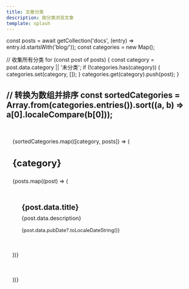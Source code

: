 ```yaml
---
title: 文章分类
description: 按分类浏览文章
template: splash
---
```



const posts = await getCollection('docs', (entry) => entry.id.startsWith('blog/'));
const categories = new Map();

// 收集所有分类
for (const post of posts) {
  const category = post.data.category || '未分类';
  if (!categories.has(category)) {
    categories.set(category, []);
  }
  categories.get(category).push(post);
}

// 转换为数组并排序
const sortedCategories = Array.from(categories.entries()).sort((a, b) => a[0].localeCompare(b[0]));
---

<div class="categories-container">
  {sortedCategories.map(([category, posts]) => (
    <div class="category-section">
      <h2>{category}</h2>
      <div class="posts-grid">
        {posts.map((post) => (
          <a href={post.slug} class="post-card">
            <h3>{post.data.title}</h3>
            <p>{post.data.description}</p>
            <div class="post-meta">
              <time datetime={post.data.pubDate?.toISOString()}>
                {post.data.pubDate?.toLocaleDateString()}
              </time>
            </div>
          </a>
        ))}
      </div>
    </div>
  ))}
</div>

<style>
  .categories-container {
    max-width: var(--sl-content-width);
    margin: 0 auto;
    padding: 2rem 1rem;
  }

  .category-section {
    margin-bottom: 3rem;
  }

  .category-section h2 {
    font-size: 1.5rem;
    margin-bottom: 1rem;
    padding-bottom: 0.5rem;
    border-bottom: 1px solid var(--sl-color-gray-5);
  }

  .posts-grid {
    display: grid;
    grid-template-columns: repeat(auto-fill, minmax(300px, 1fr));
    gap: 1.5rem;
  }

  .post-card {
    background: var(--sl-color-bg);
    border: 1px solid var(--sl-color-gray-5);
    border-radius: 0.5rem;
    padding: 1.5rem;
    text-decoration: none;
    color: var(--sl-color-text);
    transition: all 0.2s ease;
  }

  .post-card:hover {
    transform: translateY(-2px);
    box-shadow: 0 4px 12px rgba(0, 0, 0, 0.1);
  }

  .post-card h3 {
    margin: 0 0 0.5rem;
    font-size: 1.2rem;
  }

  .post-card p {
    margin: 0 0 1rem;
    color: var(--sl-color-text-accent);
    font-size: 0.9rem;
  }

  .post-meta {
    font-size: 0.8rem;
    color: var(--sl-color-gray-3);
  }

  @media (max-width: 768px) {
    .posts-grid {
      grid-template-columns: 1fr;
    }
  }
</style> 
